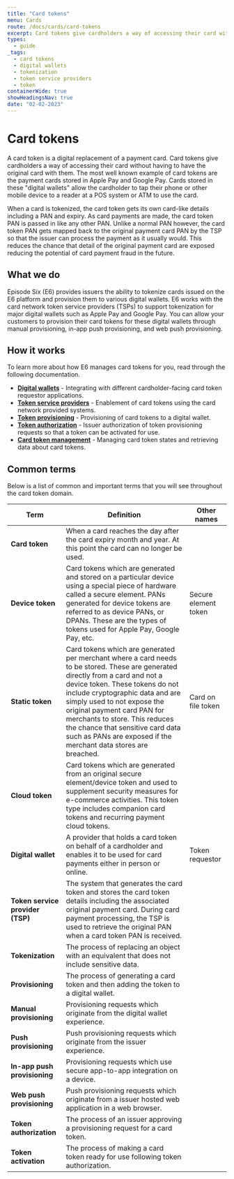```yaml
---
title: "Card tokens"
menu: Cards
route: /docs/cards/card-tokens
excerpt: Card tokens give cardholders a way of accessing their card without having to have the original card with them.
types:
  - guide
_tags:
  - card tokens
  - digital wallets
  - tokenization
  - token service providers
  - token
containerWide: true
showHeadingsNav: true
date: "02-02-2023"
---
```


# Card tokens

A card token is a digital replacement of a payment card. Card tokens give cardholders a way of accessing their card without having to have the original card with them. The most well known example of card tokens are the payment cards stored in Apple Pay and Google Pay. Cards stored in these "digital wallets" allow the cardholder to tap their phone or other mobile device to a reader at a POS system or ATM to use the card.

When a card is tokenized, the card token gets its own card-like details including a PAN and expiry. As card payments are made, the card token PAN is passed in like any other PAN. Unlike a normal PAN however, the card token PAN gets mapped back to the original payment card PAN by the TSP so that the issuer can process the payment as it usually would. This reduces the chance that detail of the original payment card are exposed reducing the potential of card payment fraud in the future.

## What we do

Episode Six (E6) provides issuers the ability to tokenize cards issued on the E6 platform and provision them to various digital wallets. E6 works with the card network token service providers (TSPs) to support tokenization for major digital wallets such as Apple Pay and Google Pay. You can allow your customers to provision their card tokens for these digital wallets through manual provisioning, in-app push provisioning, and web push provisioning.

## How it works

To learn more about how E6 manages card tokens for you, read through the following documentation.

- [**Digital wallets**](/docs/cards/digital-wallets) - Integrating with different cardholder-facing card token requestor applications.
- [**Token service providers**](/docs/cards/token-service-providers) - Enablement of card tokens using the card network provided systems.
- [**Token provisioning**](/docs/cards/token-provisioning) - Provisioning of card tokens to a digital wallet.
- [**Token authorization**](/docs/cards/token-authorization) - Issuer authorization of token provisioning requests so that a token can be activated for use.
- [**Card token management**](/docs/cards/card-token-management) - Managing card token states and retrieving data about card tokens.

## Common terms

Below is a list of common and important terms that you will see throughout the card token domain.

| Term | Definition | Other names |
| -- | -- | -- |
| **Card token** | When a card reaches the day after the card expiry month and year. At this point the card can no longer be used. ||
| **Device token** | Card tokens which are generated and stored on a particular device using a special piece of hardware called a secure element. PANs generated for device tokens are referred to as device PANs, or DPANs. These are the types of tokens used for Apple Pay, Google Pay, etc. | Secure element token |
| **Static token** | Card tokens which are generated per merchant where a card needs to be stored. These are generated directly from a card and not a device token. These tokens do not include cryptographic data and are simply used to not expose the original payment card PAN for merchants to store. This reduces the chance that sensitive card data such as PANs are exposed if the merchant data stores are breached. | Card on file token |
| **Cloud token** | Card tokens which are generated from an original secure element/device token and used to supplement security measures for e-commerce activities. This token type includes companion card tokens and recurring payment cloud tokens.  ||
| **Digital wallet** | A provider that holds a card token on behalf of a cardholder and enables it to be used for card payments either in person or online. | Token requestor |
| **Token service provider (TSP)** | The system that generates the card token and stores the card token details including the associated original payment card. During card payment processing, the TSP is used to retrieve the original PAN when a card token PAN is received. ||
| **Tokenization** | The process of replacing an object with an equivalent that does not include sensitive data. ||
| **Provisioning** | The process of generating a card token and then adding the token to a digital wallet. ||
| **Manual provisioning** | Provisioning requests which originate from the digital wallet experience. ||
| **Push provisioning** | Push provisioning requests which originate from the issuer experience. ||
| **In-app push provisioning** | Provisioning requests which use secure app-to-app integration on a device. ||
| **Web push provisioning** | Push provisioning requests which originate from a issuer hosted web application in a web browser.  ||
| **Token authorization** | The process of an issuer approving a provisioning request for a card token. ||
| **Token activation** | The process of making a card token ready for use following token authorization. ||